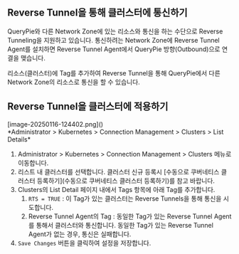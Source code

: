 ## Reverse Tunnel을 통해 클러스터에 통신하기

QueryPie와 다른 Network Zone에 있는 리소스와 통신을 하는 수단으로 Reverse Tunneling을 지원하고 있습니다. 통신하려는 Network Zone에 Reverse Tunnel Agent를 설치하면 Reverse Tunnel Agent에서 QueryPie 방향(Outbound)으로 연결을 맺습니다.

리소스(클러스터)에 Tag를 추가하여 Reverse Tunnel을 통해 QueryPie에서 다른 Network Zone의 리소스로 통신을 할 수 있습니다.

## Reverse Tunnel을 클러스터에 적용하기

<p align="center">
<div>[image-20250116-124402.png]()</div>
*Administrator &gt; Kubernetes &gt; Connection Management &gt; Clusters &gt; List Details*
</p>

1. Administrator &gt; Kubernetes &gt; Connection Management &gt; Clusters 메뉴로 이동합니다.
2. 리스트 내 클러스터를 선택합니다. 클러스터 신규 등록시 [수동으로 쿠버네티스 클러스터 등록하기](수동으로 쿠버네티스 클러스터 등록하기)를 참고 바랍니다.
3. Clusters의 List Detail 페이지 내에서 Tags 항목에 아래 Tag를 추가합니다.
    1. `RTS = TRUE` : 이 Tag가 있는 클러스터는 Reverse Tunnels을 통해 통신을 시도합니다.
    2. Reverse Tunnel Agent의 Tag : 동일한 Tag가 있는 Reverse Tunnel Agent를 통해서 클러스터와 통신합니다. 동일한 Tag가 있는 Reverse Tunnel Agent가 없는 경우, 통신은 실패합니다.
4. `Save Changes` 버튼을 클릭하여 설정을 저장합니다.
